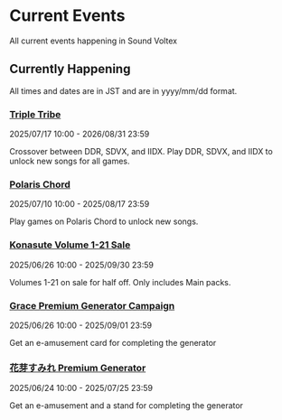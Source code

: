
# Current Events
All current events happening in Sound Voltex 

## Currently Happening
<Callout>All times and dates are in JST and are in yyyy/mm/dd format.</Callout>

### [Triple Tribe](https://p.eagate.573.jp/game/bpl/season5/event/triple_tribe_zero/)
2025/07/17 10:00 - 2026/08/31 23:59

Crossover between DDR, SDVX, and IIDX. Play DDR, SDVX, and IIDX to unlock new songs for all games.

### [Polaris Chord](https://p.eagate.573.jp/game/bemani/cross_resonance/2/index.html) 
2025/07/10 10:00 - 2025/08/17 23:59 

Play games on Polaris Chord to unlock new songs.

### [Konasute Volume 1-21 Sale](https://p.eagate.573.jp/gate/p/eamusement/coop/mall.html?dt=%2F%E3%82%B3%E3%83%8A%E3%82%B9%E3%83%86%20SOUND%20VOLTEX%2F&fromindex)
2025/06/26 10:00 - 2025/09/30 23:59

Volumes 1-21 on sale for half off. Only includes Main packs.

### [Grace Premium Generator Campaign](https://p.eagate.573.jp/game/sdvx/vi/campaign/pregene_vol6/index.html)
2025/06/26 10:00 - 2025/09/01 23:59

Get an e-amusement card for completing the generator

### [花芽すみれ Premium Generator](https://p.eagate.573.jp/game/sdvx/vi/campaign/sumire-kaga/index.html)
2025/06/24 10:00 - 2025/07/25 23:59

Get an e-amusement and a stand for completing the generator
